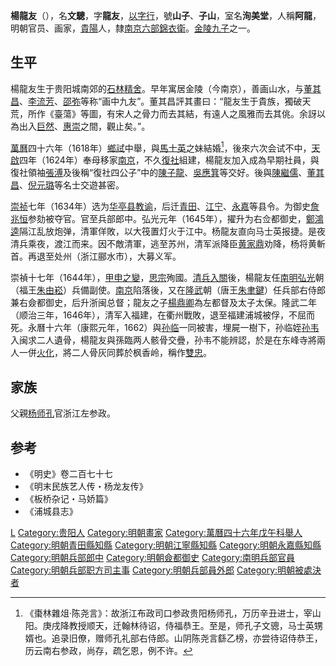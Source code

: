 '''楊龍友'''（{{bd|1596年|<ref>《疑年录汇编》卷八</ref>|1646年||Yang}}），名'''文驄'''，字'''龍友'''，[[以字行|以字行]]，號'''山子'''、'''子山'''，室名'''洵美堂'''，人稱'''阿龍'''，明朝官员、画家，[[貴陽|貴陽]]人，隸[[南京六部|南京六部]][[錦衣衛|錦衣衛]]。[[金陵九子|金陵九子]]之一。

== 生平 ==
楊龍友生于贵阳城南郊的[[石林精舍|石林精舍]]。早年寓居金陵（今南京），善画山水，与[[董其昌|董其昌]]、[[李流芳|李流芳]]、[[邵弥|邵弥]]等称“画中九友”。董其昌評其畫曰：“龍友生于貴族，獨破天荒，所作《臺蕩》等圖，有宋人之骨力而去其結，有遠人之風雅而去其佻。余訝以為出入[[巨然|巨然]]、[[惠崇|惠崇]]之間，觀止矣。”。

[[萬曆|萬曆]]四十六年（1618年）[[鄉試|鄉試]]中舉，與[[馬士英|馬士英]]之妹結婚<ref>《棗林雜俎·陈尧言》：故浙江布政司口参政贵阳杨师孔，万历辛丑进士，宰山阳。庚戌降教授顺天，迁翰林待诏，侍福恭王。至是，师孔子文骢，马士英甥婿也。追录旧僚，赠师孔礼部右侍郎。山阴陈尧言繇乙榜，亦尝待诏侍恭王，历云南右参政，尚存，疏乞恩，例不许。</ref>，後來六次会试不中，[[天啟|天啟]]四年（1624年）奉母移家[[南京|南京]]，不久[[復社|復社]]組建，楊龍友加入成為早期社員，與復社領袖[[張溥|張溥]]及後稱“復社四公子”中的[[陳子龍|陳子龍]]、[[吳應箕|吳應箕]]等交好。後與[[陳繼儒|陳繼儒]]、[[董其昌|董其昌]]、[[倪元璐|倪元璐]]等名士交遊甚密。

[[崇祯|崇祯]]七年（1634年）选为[[华亭县|华亭县]][[教谕|教谕]]，后迁[[青田|青田]]、[[江宁|江宁]]、[[永嘉|永嘉]]等县令。为御史[[詹兆恒|詹兆恒]]参劾被夺官。官至兵部郎中。弘光元年（1645年），擢升为右佥都御史，[[鄭鴻逵|鄭鴻逵]]隔江乱放炮弹，清軍佯敗，以大筏置灯火于江中。杨龍友直向马士英报捷。是夜清兵乘夜，渡江而来。因不敵清軍，逃至苏州，清军派降臣[[黄家鼎|黄家鼎]]劝降，杨将黄斬首。再退至处州（浙江郦水市），大募义军。

崇禎十七年（1644年），[[甲申之變|甲申之變]]，[[明思宗|思宗]]殉國。[[清兵入關|清兵入關]]後，楊龍友任[[南明|南明]][[弘光|弘光]]朝（福王[[朱由崧|朱由崧]]）兵備副使。[[南京|南京]]陷落後，又在[[隆武|隆武]]朝（唐王[[朱聿鍵|朱聿鍵]]）任兵部右侍郎兼右僉都御史，后升浙闽总督；龍友之子[[楊鼎卿|楊鼎卿]]為左都督及太子太保。隆武二年（顺治三年，1646年），清军入福建，在衢州戰敗，退至福建浦城被俘，不屈而死。永曆十六年（康熙元年，1662）與[[孙临|孙临]]一同被害，埋屍一樹下，孙临姪[[孙韦|孙韦]]入闽求二人遺骨，楊龍友與孫臨两人骸骨交疊，孙韦不能辨認，於是在东峰寺將兩人一併[[火化|火化]]，將二人骨灰同葬於枫香岭，稱作[[雙忠|雙忠]]。

== 家族 ==
父親[[杨师孔|杨师孔]]官浙江左参政。

==参考==
{{reflist}}
* 《明史》卷二百七十七
* 《明末民族艺人传・杨龙友传》
* 《板桥杂记・马娇篇》
* 《浦城县志》

{{金陵九子}}

{{Authority control}}

{{DEFAULTSORT:}}
[[Category:楊姓|L]]
[[Category:贵阳人|Category:贵阳人]]
[[Category:明朝畫家|Category:明朝畫家]]
[[Category:萬曆四十六年戊午科舉人|Category:萬曆四十六年戊午科舉人]]
[[Category:明朝青田縣知縣|Category:明朝青田縣知縣]]
[[Category:明朝江寧縣知縣|Category:明朝江寧縣知縣]]
[[Category:明朝永嘉縣知縣|Category:明朝永嘉縣知縣]]
[[Category:明朝兵部郎中|Category:明朝兵部郎中]]
[[Category:明朝僉都御史|Category:明朝僉都御史]]
[[Category:南明兵部官員|Category:南明兵部官員]]
[[Category:明朝兵部职方司主事|Category:明朝兵部职方司主事]]
[[Category:明朝兵部員外郎|Category:明朝兵部員外郎]]
[[Category:明朝被處決者|Category:明朝被處決者]]